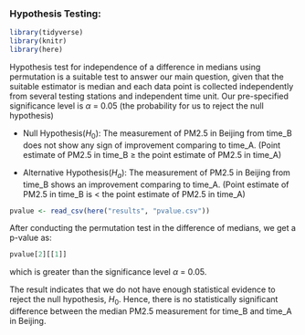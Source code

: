 ### **Hypothesis Testing:**

\label{sec:analysis}

```r
library(tidyverse)
library(knitr)
library(here)
```

Hypothesis test for independence of a difference in medians using permutation is a suitable test to answer our main question, given that the suitable estimator is median and each data point is collected independently from several testing stations and independent time unit. Our pre-specified significance level is $\alpha$ = 0.05 (the probability for us to reject the null hypothesis)

-   Null Hypothesis($H_0$): The measurement of PM2.5 in Beijing from time_B does not show any sign of improvement comparing to time_A. (Point estimate of PM2.5 in time_B $\geq$ the point estimate of PM2.5 in time_A)

-   Alternative Hypothesis($H_a$): The measurement of PM2.5 in Beijing from time_B shows an improvement comparing to time_A. (Point estimate of PM2.5 in time_B is $<$ the point estimate of PM2.5 in time_A)

```r
pvalue <- read_csv(here("results", "pvalue.csv"))
```

After conducting the permutation test in the difference of medians, we get a p-value as:

```r
pvalue[2][[1]]
```

which is greater than the significance level $\alpha$ = 0.05.

The result indicates that we do not have enough statistical evidence to reject the null hypothesis, $H_0$. Hence, there is no statistically significant difference between the median PM2.5 measurement for time_B and time_A in Beijing.
